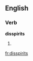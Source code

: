 ==English==

===Verb===
'''disspirits'''

# {{third-person singular of|[[disspirit]]}} {{alternative spelling of|[[dispirits]]}}

[[fr:disspirits]]